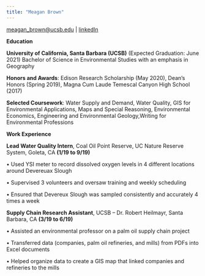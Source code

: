 ```yaml
---
title: "Meagan Brown"
---
```

[meagan_brown@ucsb.edu](meagan_brown@ucsb.edu) | [linkedIn](https://www.linkedin.com/in/meaganbrown/)

**Education**


**University of California, Santa Barbara (UCSB)** (Expected Graduation: June 2021)
Bachelor of Science in Environmental Studies with an emphasis in Geography

**Honors and Awards**: Edison Research Scholarship (May 2020), Dean’s Honors (Spring 2019), Magna Cum Laude Temescal Canyon High School (2017)

**Selected Coursework**: Water Supply and Demand, Water Quality, GIS for Environmental Applications, Maps and Special Reasoning, Environmental Economics, Engineering and Environmental Geology,Writing for Environmental Professions


**Work Experience**


**Lead Water Quality Intern**, Coal Oil Point Reserve, UC Nature Reserve System, Goleta, CA **(1/19 to 9/19)** 

• Used YSI meter to record dissolved oxygen levels in 4 different locations around Devereuax Slough

• Supervised 3 volunteers and oversaw training and weekly scheduling

• Ensured that Devereux Slough was sampled consistently and accurately 4 times a week

**Supply Chain Research Assistant**, UCSB – Dr. Robert Heilmayr, Santa Barbara, CA **(3/19 to 6/19)**

• Assisted an environmental professor on a palm oil supply chain project

• Transferred data (companies, palm oil refineries, and mills) from PDFs into Excel documents

• Helped organize data to create a GIS map that linked companies and refineries to the mills
